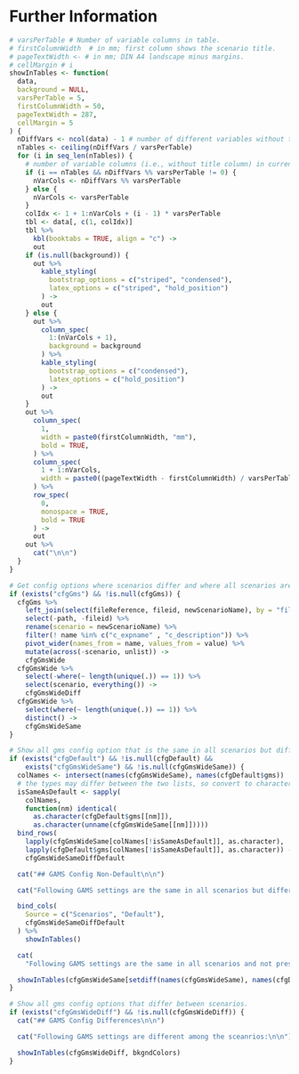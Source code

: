 # Further Information

```r
# varsPerTable # Number of variable columns in table.
# firstColumnWidth  # in mm; first column shows the scenario title.
# pageTextWidth <- # in mm; DIN A4 landscape minus margins.
# cellMargin # i
showInTables <- function(
  data,
  background = NULL,
  varsPerTable = 5,
  firstColumnWidth = 50,
  pageTextWidth = 287,
  cellMargin = 5
) {
  nDiffVars <- ncol(data) - 1 # number of different variables without title
  nTables <- ceiling(nDiffVars / varsPerTable)
  for (i in seq_len(nTables)) {
    # number of variable columns (i.e., without title column) in current table
    if (i == nTables && nDiffVars %% varsPerTable != 0) {
      nVarCols <- nDiffVars %% varsPerTable
    } else {
      nVarCols <- varsPerTable
    }
    colIdx <- 1 + 1:nVarCols + (i - 1) * varsPerTable
    tbl <- data[, c(1, colIdx)]
    tbl %>%
      kbl(booktabs = TRUE, align = "c") ->
      out
    if (is.null(background)) {
      out %>%
        kable_styling(
          bootstrap_options = c("striped", "condensed"),
          latex_options = c("striped", "hold_position")
        ) ->
        out
    } else {
      out %>%
        column_spec(
          1:(nVarCols + 1),
          background = background
        ) %>%
        kable_styling(
          bootstrap_options = c("condensed"),
          latex_options = c("hold_position")
        ) ->
        out
    }
    out %>%
      column_spec(
        1,
        width = paste0(firstColumnWidth, "mm"),
        bold = TRUE,
      ) %>%
      column_spec(
        1 + 1:nVarCols,
        width = paste0((pageTextWidth - firstColumnWidth) / varsPerTable - cellMargin, "mm"),
      ) %>%
      row_spec(
        0,
        monospace = TRUE,
        bold = TRUE
      ) ->
      out
    out %>%
      cat("\n\n")
  }
}
```

```r
# Get config options where scenarios differ and where all scenarios are the same.
if (exists("cfgGms") && !is.null(cfgGms)) {
  cfgGms %>%
    left_join(select(fileReference, fileid, newScenarioName), by = "fileid") %>%
    select(-path, -fileid) %>%
    rename(scenario = newScenarioName) %>%
    filter(! name %in% c("c_expname" , "c_description")) %>% 
    pivot_wider(names_from = name, values_from = value) %>%
    mutate(across(-scenario, unlist)) ->
    cfgGmsWide
  cfgGmsWide %>%
    select(-where(~ length(unique(.)) == 1)) %>%
    select(scenario, everything()) ->
    cfgGmsWideDiff
  cfgGmsWide %>%
    select(where(~ length(unique(.)) == 1)) %>%
    distinct() ->
    cfgGmsWideSame
}
```


```r
# Show all gms config option that is the same in all scenarios but differs from the default.
if (exists("cfgDefault") && !is.null(cfgDefault) &&
    exists("cfgGmsWideSame") && !is.null(cfgGmsWideSame)) {
  colNames <- intersect(names(cfgGmsWideSame), names(cfgDefault$gms))
  # the types may differ between the two lists, so convert to character
  isSameAsDefault <- sapply(
    colNames,
    function(nm) identical(
      as.character(cfgDefault$gms[[nm]]),
      as.character(unname(cfgGmsWideSame[[nm]]))))
  bind_rows(
    lapply(cfgGmsWideSame[colNames[!isSameAsDefault]], as.character),
    lapply(cfgDefault$gms[colNames[!isSameAsDefault]], as.character)) ->
    cfgGmsWideSameDiffDefault

  cat("## GAMS Config Non-Default\n\n")

  cat("Following GAMS settings are the same in all scenarios but different from the default settings.\n\n")

  bind_cols(
    Source = c("Scenarios", "Default"),
    cfgGmsWideSameDiffDefault
  ) %>%
    showInTables()

  cat(
    "Following GAMS settings are the same in all scenarios and not present in the default file:\n\n")

  showInTables(cfgGmsWideSame[setdiff(names(cfgGmsWideSame), names(cfgDefault$gms))])
}
```


```r
# Show all gms config options that differ between scenarios.
if (exists("cfgGmsWideDiff") && !is.null(cfgGmsWideDiff)) {
  cat("## GAMS Config Differences\n\n")

  cat("Following GAMS settings are different among the sceanrios:\n\n")

  showInTables(cfgGmsWideDiff, bkgndColors)
}
```

\newpage
